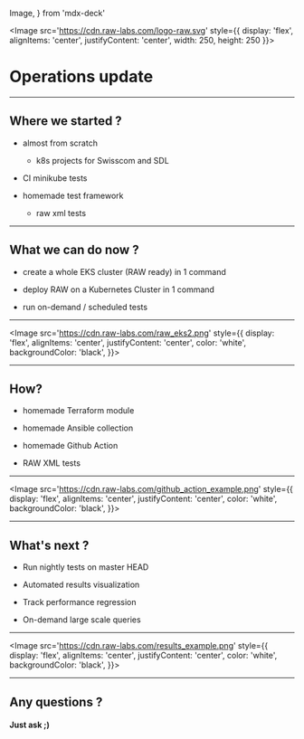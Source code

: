   Image,
} from 'mdx-deck'

<Image
  src='https://cdn.raw-labs.com/logo-raw.svg'
  style={{
    display: 'flex',
    alignItems: 'center',
    justifyContent: 'center',
    width: 250,
    height: 250
  }}>

</Image>

# Operations update 

---

## Where we started ?

<Steps>

- almost from scratch
  - k8s projects for Swisscom and SDL

- CI minikube tests

- homemade test framework
  - raw xml tests

</Steps>

---

## What we can do now ?

<Steps>

- create a whole EKS cluster (RAW ready) in 1 command

- deploy RAW on a Kubernetes Cluster in 1 command

- run on-demand / scheduled tests


</Steps>

---

<Image
  src='https://cdn.raw-labs.com/raw_eks2.png'
  style={{
    display: 'flex',
    alignItems: 'center',
    justifyContent: 'center',
    color: 'white',
    backgroundColor: 'black',
  }}>

</Image>


---

## How?

<Steps>

- homemade Terraform module

- homemade Ansible collection

- homemade Github Action

- RAW XML tests


</Steps>

---

<Image
  src='https://cdn.raw-labs.com/github_action_example.png'
  style={{
    display: 'flex',
    alignItems: 'center',
    justifyContent: 'center',
    color: 'white',
    backgroundColor: 'black',
  }}>

</Image>

---

## What's next ? 

<Steps>

- Run nightly tests on master HEAD

- Automated results visualization

- Track performance regression

- On-demand large scale queries


</Steps>

---

<Image
  src='https://cdn.raw-labs.com/results_example.png'
  style={{
    display: 'flex',
    alignItems: 'center',
    justifyContent: 'center',
    color: 'white',
    backgroundColor: 'black',
  }}>

</Image>

---

## Any questions ?

#### Just ask ;)